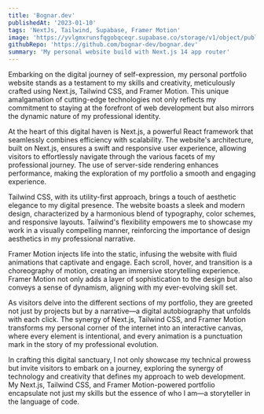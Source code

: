 ```yaml
---
title: 'Bognar.dev'
publishedAt: '2023-01-10'
tags: 'NextJs, Tailwind, Supabase, Framer Motion'
image: 'https://yvlgmxrunsfqgobqceqr.supabase.co/storage/v1/object/public/images/bognar-dev.vercel.app_cover.png'
githubRepo: 'https://github.com/bognar-dev/bognar.dev'
summary: 'My personal website build with Next.js 14 app router'
---
```


Embarking on the digital journey of self-expression, my personal portfolio website stands as a testament to my skills and creativity, meticulously crafted using Next.js, Tailwind CSS, and Framer Motion. This unique amalgamation of cutting-edge technologies not only reflects my commitment to staying at the forefront of web development but also mirrors the dynamic nature of my professional identity.

At the heart of this digital haven is Next.js, a powerful React framework that seamlessly combines efficiency with scalability. The website's architecture, built on Next.js, ensures a swift and responsive user experience, allowing visitors to effortlessly navigate through the various facets of my professional journey. The use of server-side rendering enhances performance, making the exploration of my portfolio a smooth and engaging experience.

Tailwind CSS, with its utility-first approach, brings a touch of aesthetic elegance to my digital presence. The website boasts a sleek and modern design, characterized by a harmonious blend of typography, color schemes, and responsive layouts. Tailwind's flexibility empowers me to showcase my work in a visually compelling manner, reinforcing the importance of design aesthetics in my professional narrative.

Framer Motion injects life into the static, infusing the website with fluid animations that captivate and engage. Each scroll, hover, and transition is a choreography of motion, creating an immersive storytelling experience. Framer Motion not only adds a layer of sophistication to the design but also conveys a sense of dynamism, aligning with my ever-evolving skill set.

As visitors delve into the different sections of my portfolio, they are greeted not just by projects but by a narrative—a digital autobiography that unfolds with each click. The synergy of Next.js, Tailwind CSS, and Framer Motion transforms my personal corner of the internet into an interactive canvas, where every element is intentional, and every animation is a punctuation mark in the story of my professional evolution.

In crafting this digital sanctuary, I not only showcase my technical prowess but invite visitors to embark on a journey, exploring the synergy of technology and creativity that defines my approach to web development. My Next.js, Tailwind CSS, and Framer Motion-powered portfolio encapsulate not just my skills but the essence of who I am—a storyteller in the language of code.
